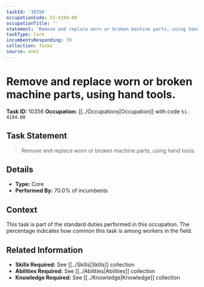 ```yaml
---
taskId: '10356'
occupationCode: 51-4194.00
occupationTitle: ''
statement: 'Remove and replace worn or broken machine parts, using hand tools.'
taskType: Core
incumbentsResponding: 70
collection: Tasks
source: onet
---
```

# Remove and replace worn or broken machine parts, using hand tools.

**Task ID:** 10356
**Occupation:** [[../Occupations|Occupation]] with code `51-4194.00`

## Task Statement

> Remove and replace worn or broken machine parts, using hand tools.

## Details

- **Type:** Core
- **Performed By:** 70.0% of incumbents

## Context

This task is part of the standard duties performed in this occupation. The percentage indicates how common this task is among workers in the field.

## Related Information

- **Skills Required:** See [[../Skills|Skills]] collection
- **Abilities Required:** See [[../Abilities|Abilities]] collection
- **Knowledge Required:** See [[../Knowledge|Knowledge]] collection
